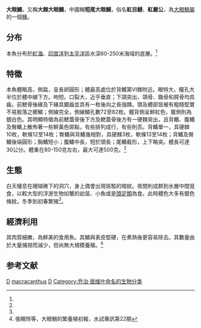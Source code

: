 {{Speciesbox
| genus = Priacanthus
| species = macracanthus
| status = NE
| image = 紅目鰱.JPG
| status_system = iucn3.1
| authority = [[Cuvier|Cuvier]], 1829
| synonyms = *''Priacanthus benmebari''<br /><small>Temminck & Schlegel, 1842</small>
*''Priacanthus junonis''<br /><small>De Vis, 1885</small>
}}
'''大眼鯛'''，又稱'''大棘大眼鯛'''，中國稱''' 短尾大眼鯛  '''，俗名'''紅目鰱'''、'''紅嚴公'''，為[[大眼鯛屬|大眼鯛屬]]的一個[[種|種]]。

==分布==
本魚分布於[[紅海|紅海]]、[[印度洋|印度洋]]到[[太平洋|太平洋]]區水深60-250米海域的底層。<ref name=水試專訊/>

==特徵==
本魚體略高，側扁，呈長卵圓形；體最高處位於背鰭第VI棘附近。眼特大，瞳孔大半位於體中線下方。吻短。口裂大，近乎垂直；下頜突出，頜骨、鋤骨和腭骨均具齒。前鰓骨後緣及下緣具鋸齒並具有一枚後向之長強棘。頭及體部皆被有粗糙堅實不易脫落之櫛鱗；側線完全，側線鱗孔數72至82枚。體背側呈鮮紅色，腹側則為銀白色。其明顯特徵為前鰓蓋骨後下方及鰓蓋骨後方有一硬棘突出，且背鰭、腹鰭及臀鰭上散佈著一些鮮黃色斑點，有些排列成行，有些則否。背鰭單一，具硬棘10枚，軟條12至14枚；臀鰭與背鰭幾相對，具硬棘3枚，軟條13至14枚；背鰭及臀鰭後端圓形；胸鰭短小；腹鰭中長，短於頭長；尾鰭截形，上下略突。體長可達30公分。體重在80-150克左右，最大可達500克。<ref name=水試專訊/>

==生態==
白天棲息在珊瑚礁下的洞穴，身上偶會出現斑駁的暗紋。夜間則成群到水層中間覓食，以較大型的浮游生物如蟹的幼苗、小魚或是[[頭足類|頭足類]]為食。此時體色大多有銀色條紋。冬季到初春繁殖<ref name=水試專訊/>。

==經濟利用==
其肉質細嫩，為鮮美的食用魚。其鱗與表皮堅硬，在煮熟後更容易除去。其數量由於大量捕撈而減少，但尚無大規模養殖。<ref name=水試專訊>張賜玲等，大眼鯛的繁養殖初報，水試專訊第22期</ref>

==参考文献==
{{reflist}}
{{Taxonbar|from=Q5092699}}

[[Category:食用鱼|D]]
[[Category:大眼鯛屬|macracanthus]]
[[Category:1829年描述的鱼类|D]]
[[Category:乔治·居维叶命名的生物分类|Category:乔治·居维叶命名的生物分类]]